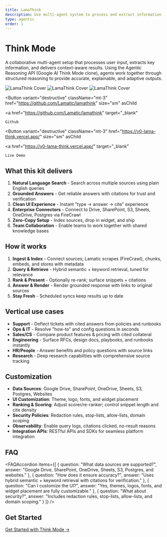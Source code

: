 ```yaml
---
title: LamaThink
description: Use multi-agent system to process and extract information based on user input. This uses the Agentic Reasoning API (Google AI Think Mode Clone)
type: agentic
order: 1
---
```



# Think Mode

A collaborative multi-agent setup that processes user input, extracts key information, and delivers context-aware results. Using the Agentic Reasoning API (Google AI Think Mode clone), agents work together through structured reasoning to provide accurate, explainable, and adaptive outputs.

![LamaThink Cover](../../img/lamathink/cover.png)
![LamaThink Cover](../../img/lamathink/cover.png)
![LamaThink Cover](../../img/lamathink/cover.png)

<Button
  variant="destructive"
  className="mt-3"
  href="https://github.com/Lamatic/lamathink"
  size="sm"
  asChild
>
  <a
    href="https://github.com/Lamatic/lamathink"
    target="_blank"
  >
    Github
  </a>
</Button>

<Button
  variant="destructive"
  className="mt-3"
  href="https://v0-lama-think.vercel.app/"
  size="sm"
  asChild
>
  <a
    href="https://v0-lama-think.vercel.app/"
    target="_blank"
  >
    Live Demo
  </a>
</Button>


## What this kit delivers

1. **Natural Language Search** - Search across multiple sources using plain English queries
2. **Grounded Answers** - Get reliable answers with citations for trust and verification
3. **Clean UI Experience** - Instant "type → answer → cite" experience
4. **Enterprise Connectors** - Connect to Drive, SharePoint, S3, Sheets, OneDrive, Postgres via FireCrawl
5. **Zero-Copy Setup** - Index sources, drop in widget, and ship
6. **Team Collaboration** - Enable teams to work together with shared knowledge bases

## How it works

1. **Ingest & Index** - Connect sources; Lamatic scrapes (FireCrawl), chunks, embeds, and stores with metadata
2. **Query & Retrieve** - Hybrid semantic + keyword retrieval, tuned for relevance
3. **Rank & Present** - Optionally re-rank; surface snippets + citations
4. **Answer & Render** - Render grounded response with links to original sources
5. **Stay Fresh** - Scheduled syncs keep results up to date

## Vertical use cases

- **Support** - Deflect tickets with cited answers from policies and runbooks
- **Ops & IT** - Resolve "how-to" and config questions in seconds
- **Sales/CS** - Compare product features & pricing with cited collateral
- **Engineering** - Surface RFCs, design docs, playbooks, and runbooks instantly
- **HR/People** - Answer benefits and policy questions with source links
- **Research** - Deep research capabilities with comprehensive source tracking


## Customization

- **Data Sources**: Google Drive, SharePoint, OneDrive, Sheets, S3, Postgres, Websites
- **UI Customization**: Theme, logo, fonts, and widget placement
- **Ranking & Scoring**: Adjust scorer/re-ranker; control snippet length and cite density
- **Security Policies**: Redaction rules, stop-lists, allow-lists, domain scoping
- **Observability**: Enable query logs, citations clicked, no-result reasons
- **Integration APIs**: RESTful APIs and SDKs for seamless platform integration

## FAQ

<FAQAccordion
  items={[
    {
      question: "What data sources are supported?",
      answer: "Google Drive, SharePoint, OneDrive, Sheets, S3, Postgres, and websites."
    },
    {
      question: "How does it ensure accuracy?",
      answer: "Uses hybrid semantic + keyword retrieval with citations for verification."
    },
    {
      question: "Can I customize the UI?",
      answer: "Yes, themes, logos, fonts, and widget placement are fully customizable."
    },
    {
      question: "What about security?",
      answer: "Includes redaction rules, stop-lists, allow-lists, and domain scoping."
    }
  ]}
/>

## Get Started

[Get Started with Think Mode →](https://studio.lamatic.ai/_?templateSlug=vectorise-link)
